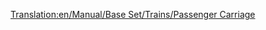 [[Translation:en/Manual/Base Set/Trains/Passenger Carriage]]

{{it/Manuale/Set base/Treni/Vagoni|NormalCost=€ 2.894
|Picture= [[File:en/Manual/Base Set/Trains/Passengercarriage.png]] [[File:en/Manual/Base Set/Trains/Passengercarriagex.png]] [[File:en/Manual/Base Set/Trains/Passengercarriagetoyland.png]]
|Name=Carrozza passeggeri
|NormalWeight=25 / 27 t
|NormalCapacity=40 passeggeri
|MonoCost="
|MonoWeight=25 / 27 t
|MonoCapacity=45 passeggeri
|MagCost="
|MagWeight=25 / 27 t
|MagCapacity=47 passeggeri
|Descrizione=Esattamente il tipico mezzo adibito al trasporto passeggeri. È costituito da una struttura leggera con panche all'interno. Sulle panche le persone si siedono e si addormentano, leggono o conversano finché non raggiungono la loro destinazione.
}}


<!--
{{it/Manuale/Set base/Treni/Vagoni|Picture= [[File:en/Manual/Base Set/Trains/Passengercarriage.png]] [[File:en/Manual/Base Set/Trains/Passengercarriagex.png]] [[File:en/Manual/Base Set/Trains/Passengercarriagetoyland.png]]
|Costo=2.894
|Name=Carrozza passeggeri
|Vuoto=25 
|Pieno=27 32 34
|Capacità1=40 passeggeri
|Capacità2=45 passeggeri
|Capacità3=47 passeggeri
|Clima=
*Tutti tranne il Toyland
|Descrizione=Esattamente il tipico mezzo adibito al trasporto passeggeri. È costituito da una struttura leggera con panche all'interno. Sulle panche le persone si siedono e si addormentano, leggono o conversano finché non raggiungono la loro destinazione.
}}
-->